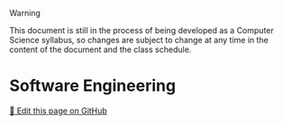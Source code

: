 > [!WARNING]
> This document is still in the process of being developed as a Computer Science syllabus, so changes are subject to change at any time in the content of the document and the class schedule.

# Software Engineering

<a href="https://github.com/TaiChi112/ChiChiProf/blob/main/docs/blog/computer_science/Software_Engineering.mdx" target="_blank" class="editLink_e1cfa">📝 Edit this page on GitHub</a>